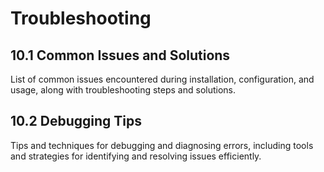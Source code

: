 # Troubleshooting

## 10.1 Common Issues and Solutions
List of common issues encountered during installation, configuration, and usage, along with troubleshooting steps and solutions.

## 10.2 Debugging Tips
Tips and techniques for debugging and diagnosing errors, including tools and strategies for identifying and resolving issues efficiently.

